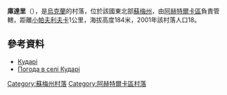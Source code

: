 {{coord|50|17|58|N|34|33|0|E|scale:100000|display=title}}

'''庫達里'''（{{lang-uk|Кударі}}），是[[烏克蘭|烏克蘭]]的村落，位於該國東北部[[蘇梅州|蘇梅州]]，由[[阿赫特爾卡區|阿赫特爾卡區]]負責管轄，距離[[小帕夫利夫卡|小帕夫利夫卡]]1公里，海拔高度184米，2001年該村落人口18。

==參考資料==
*[http://w1.c1.rada.gov.ua/pls/z7502/A005?rdat1=02.02.2010&rf7571=29709 Кударі]{{dead link|date=2018年2月 |bot=InternetArchiveBot |fix-attempted=yes }}
* [http://weather.in.ua/ua/symskaja/12586 Погода в селі Кударі] {{Wayback|url=http://weather.in.ua/ua/symskaja/12586 |date=20111219235937 }}

{{DEFAULTSORT:Кударі}}
[[Category:蘇梅州村落|Category:蘇梅州村落]]
[[Category:阿赫特爾卡區村落|Category:阿赫特爾卡區村落]]


{{Sumy-geo-stub}}
